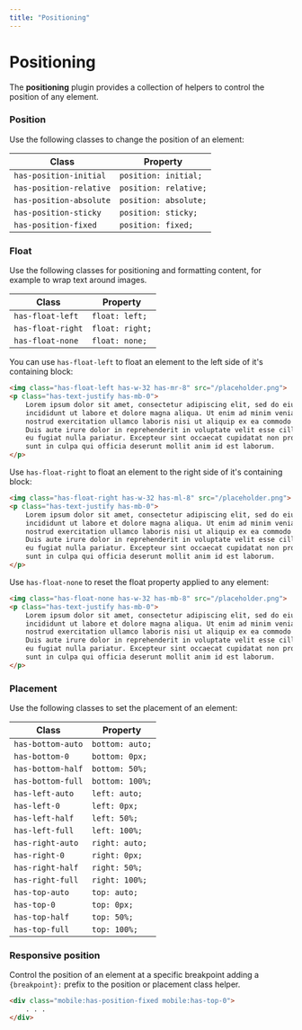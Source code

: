 ```yaml
---
title: "Positioning"
---
```


# Positioning

The **positioning** plugin provides a collection of helpers to control the position of any element.

### Position 

Use the following classes to change the position of an element:

| Class | Property | 
|-------|----------|
| `has-position-initial`  | `position: initial;` |
| `has-position-relative` | `position: relative;` |
| `has-position-absolute` | `position: absolute;` |
| `has-position-sticky`   | `position: sticky;` |
| `has-position-fixed`    | `position: fixed;` |

### Float

Use the following classes for positioning and formatting content, for example to wrap text around images.

| Class | Property | 
|-------|----------|
| `has-float-left`  | `float: left;` |
| `has-float-right` | `float: right;` |
| `has-float-none`  | `float: none;` |

You can use `has-float-left` to float an element to the left side of it's containing block:

```html live=true bg=blue-200 color=blue-700 padding=12
<img class="has-float-left has-w-32 has-mr-8" src="/placeholder.png">
<p class="has-text-justify has-mb-0">
    Lorem ipsum dolor sit amet, consectetur adipiscing elit, sed do eiusmod tempor 
    incididunt ut labore et dolore magna aliqua. Ut enim ad minim veniam, quis 
    nostrud exercitation ullamco laboris nisi ut aliquip ex ea commodo consequat. 
    Duis aute irure dolor in reprehenderit in voluptate velit esse cillum dolore 
    eu fugiat nulla pariatur. Excepteur sint occaecat cupidatat non proident, 
    sunt in culpa qui officia deserunt mollit anim id est laborum.
</p>
```

Use `has-float-right` to float an element to the right side of it's containing block:

```html live=true bg=blue-200 color=blue-700 padding=12
<img class="has-float-right has-w-32 has-ml-8" src="/placeholder.png">
<p class="has-text-justify has-mb-0">
    Lorem ipsum dolor sit amet, consectetur adipiscing elit, sed do eiusmod tempor 
    incididunt ut labore et dolore magna aliqua. Ut enim ad minim veniam, quis 
    nostrud exercitation ullamco laboris nisi ut aliquip ex ea commodo consequat. 
    Duis aute irure dolor in reprehenderit in voluptate velit esse cillum dolore 
    eu fugiat nulla pariatur. Excepteur sint occaecat cupidatat non proident, 
    sunt in culpa qui officia deserunt mollit anim id est laborum.
</p>
```

Use `has-float-none` to reset the float property applied to any element:

```html live=true bg=blue-200 color=blue-700 padding=12
<img class="has-float-none has-w-32 has-mb-8" src="/placeholder.png">
<p class="has-text-justify has-mb-0">
    Lorem ipsum dolor sit amet, consectetur adipiscing elit, sed do eiusmod tempor 
    incididunt ut labore et dolore magna aliqua. Ut enim ad minim veniam, quis 
    nostrud exercitation ullamco laboris nisi ut aliquip ex ea commodo consequat. 
    Duis aute irure dolor in reprehenderit in voluptate velit esse cillum dolore 
    eu fugiat nulla pariatur. Excepteur sint occaecat cupidatat non proident, 
    sunt in culpa qui officia deserunt mollit anim id est laborum.
</p>
```

### Placement

Use the following classes to set the placement of an element:

| Class | Property |
|-------|----------|
| `has-bottom-auto` | `bottom: auto;` |
| `has-bottom-0`    | `bottom: 0px;`  |
| `has-bottom-half` | `bottom: 50%;`  |
| `has-bottom-full` | `bottom: 100%;` |
| `has-left-auto`   | `left: auto;` |
| `has-left-0`      | `left: 0px;`  |
| `has-left-half`   | `left: 50%;`  |
| `has-left-full`   | `left: 100%;` |
| `has-right-auto`  | `right: auto;` |
| `has-right-0`     | `right: 0px;`  |
| `has-right-half`  | `right: 50%;`  |
| `has-right-full`  | `right: 100%;` |
| `has-top-auto`    | `top: auto;` |
| `has-top-0`       | `top: 0px;`  |
| `has-top-half`    | `top: 50%;`  |
| `has-top-full`    | `top: 100%;` |

### Responsive position

Control the position of an element at a specific breakpoint adding a `{breakpoint}:` prefix to the position or placement class helper.

```html
<div class="mobile:has-position-fixed mobile:has-top-0">
    . . .
</div>
```
